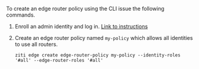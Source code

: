 
To create an edge router policy using the CLI issue the following commands.

1. Enroll an admin identity and log in. [Link to instructions](/reference/40-command-line/login.mdx)

1. Create an edge router policy named `my-policy` which allows all identities to use all routers.

    ```text
    ziti edge create edge-router-policy my-policy --identity-roles '#all' --edge-router-roles '#all'
    ```
